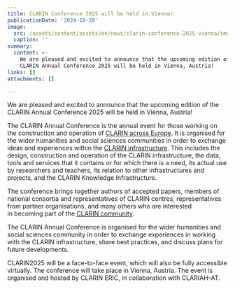 ```yaml
---
title: CLARIN Conference 2025 will be held in Vienna!
publicationDate: '2024-10-28'
image:
  src: /assets/content/assets/en/news/clarin-conference-2025-vienna/image.jpeg
  caption: ''
summary:
  content: >-
    We are pleased and excited to announce that the upcoming edition of the
    CLARIN Annual Conference 2025 will be held in Vienna, Austria!
links: []
attachments: []

---
```


We are pleased and excited to announce that the upcoming edition of the CLARIN Annual Conference 2025 will be held in Vienna, Austria!

The CLARIN Annual Conference is the annual event for those working on the construction and operation of [CLARIN across Europe](https://www.clarin.eu/content/about-clarin). It is organised for the wider humanities and social sciences communities in order to exchange ideas and experiences within the [CLARIN infrastructure](https://www.clarin.eu/). This includes the design, construction and operation of the CLARIN infrastructure, the data, tools and services that it contains or for which there is a need, its actual use by researchers and teachers, its relation to other infrastructures and projects, and the CLARIN Knowledge Infrastructure.

The conference brings together authors of accepted papers, members of national consortia and representatives of CLARIN centres, representatives from partner organisations, and many others who are interested in becoming part of the [CLARIN community](https://www.clarin.eu/content/network).

The CLARIN Annual Conference is organised for the wider humanities and social sciences community in order to exchange experiences in working with the CLARIN infrastructure, share best practices, and discuss plans for future developments.

CLARIN2025 will be a face-to-face event, which will also be fully accessible virtually. The conference will take place in Vienna, Austria. The event is organised and hosted by CLARIN ERIC, in collaboration with CLARIAH-AT.
